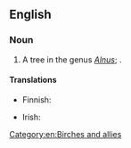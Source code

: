 ==English==

===Noun===
{{en-noun|head=[[green]] [[alder]]}}

# A tree in the genus ''[[Alnus]]''; {{taxlink|Alnus viridis|species}}.

====Translations====
{{trans-top|Alnus viridis}}
* Finnish: {{t|fi|pensasleppä}}
{{trans-mid}}
* Irish: {{t|ga|fearnóg ghlas|f}}
{{trans-bottom}}

[[Category:en:Birches and allies]]